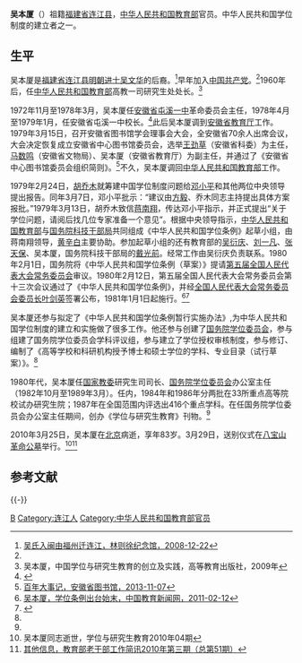 '''吴本厦'''（{{bd|1927年||2010年|3月25日}}）祖籍[[福建省|福建省]][[连江县_(中华人民共和国)|连江县]]，[[中华人民共和国教育部|中华人民共和国教育部]]官员。中华人民共和国学位制度的建立者之一。

==生平==
吴本厦是[[福建省|福建省]][[连江县|连江县]][[明朝|明朝]][[进士|进士]][[吳文華_(嘉靖進士)|吴文华]]的后裔。<ref>[http://linzexu.cn/show.aspx?id=665&cid=41 吴氏入闽由福州迁连江，林则徐纪念馆，2008-12-22]{{dead link|date=2017年12月 |bot=InternetArchiveBot |fix-attempted=yes }}</ref>早年加入[[中国共产党|中国共产党]]。<ref name=qita/>1960年后，任[[中华人民共和国教育部|中华人民共和国教育部]]高教一司研究生处处长。<ref>吴本厦，中国学位与研究生教育的创立及实践，高等教育出版社，2009年</ref>

1972年11月至1978年3月，吴本厦任[[安徽省屯溪一中|安徽省屯溪一中]]革命委员会主任，1978年4月至1979年1月，任安徽省屯溪一中校长。<ref>{{Cite web |url=http://www.txyz.cn/txt.jsp?urltype=tree.TreeTempUrl&wbtreeid=1070 |title=校史沿革，安徽省屯溪一中，于2016-11-21查阅 |accessdate=2016-11-21 |archive-date=2020-09-29 |archive-url=https://web.archive.org/web/20200929175931/http://www.txyz.cn/txt.jsp?urltype=tree.TreeTempUrl&wbtreeid=1070 |dead-url=no }}</ref>此后吴本厦调到[[安徽省教育厅|安徽省教育厅]]工作。1979年3月15日，召开安徽省图书馆学会理事会大会，全安徽省70余人出席会议，大会决定恢复成立安徽省中心图书馆委员会，选举[[王劲草|王劲草]]（安徽省科委）为主任，[[马数鸣|马数鸣]]（安徽省文物局）、吴本厦（安徽省教育厅）为副主任，并通过了《安徽省中心图书馆委员会组织简则》。<ref>[http://www.ahlib.com/contents/1180/13795.html 百年大事记，安徽省图书馆，2013-11-07]{{Dead link|date=2018年7月 |bot=InternetArchiveBot |fix-attempted=no }}</ref>不久，吴本厦调回[[中华人民共和国教育部|中华人民共和国教育部]]工作。

1979年2月24日，[[胡乔木|胡乔木]]就筹建中国学位制度问题给[[邓小平|邓小平]]和其他两位中央领导提出报告。同年3月7日，邓小平批示：“建议由[[方毅|方毅]]、乔木同志主持提出具体方案报批。”1979年3月13日，胡乔木致信[[蒋南翔|蒋南翔]]，传达邓小平指示，并正式提出“关于学位问题，请阅后找几位专家准备一个意见”。根据中央领导指示，[[中华人民共和国教育部|中华人民共和国教育部]]与[[国务院科技干部局|国务院科技干部局]]共同组成《中华人民共和国学位条例》起草小组，由蒋南翔领导，[[黄辛白|黄辛白]]主要协助。参加起草小组的还有教育部的[[吴衍庆|吴衍庆]]、[[刘一凡|刘一凡]]、[[张天保|张天保]]、吴本厦，国务院科技干部局的[[戴光前|戴光前]]。经常工作由吴衍庆负责联系。1980年2月1日，国务院将《中华人民共和国学位条例（草案）》提请[[第五届全国人民代表大会常务委员会|第五届全国人民代表大会常务委员会]]审议。1980年2月12日，第五届全国人民代表大会常务委员会第十三次会议通过了《中华人民共和国学位条例》，并经[[全国人民代表大会常务委员会委员长|全国人民代表大会常务委员会委员长]][[叶剑英|叶剑英]]签署公布，1981年1月1日起施行。<ref>[http://www.jyb.cn/high/gdjyxw/201102/t20110212_413580.html 吴本厦，学位条例出台始末，中国教育新闻网，2011-02-12]{{Dead link|date=2020年6月 |bot=InternetArchiveBot |fix-attempted=yes }}</ref><ref>{{Cite web |url=http://www.gmw.cn/01gmrb/1999-03/29/GB/18010%5EGM11-219.HTM |title=大师与新中国首位哲学博士，光明日报1999年3月29日 |accessdate=2016年11月21日 |archive-date=2007年1月7日 |archive-url=https://web.archive.org/web/20070107212441/http://www.gmw.cn/01gmrb/1999-03/29/GB/18010%5EGM11-219.htm |dead-url=no }}</ref>

吴本厦还参与拟定了《中华人民共和国学位条例暂行实施办法》,为中华人民共和国学位制度的建立和实施做了很多工作。他还参与创建了[[国务院学位委员会|国务院学位委员会]]，参与组建了国务院学位委员会学科评议组，参与建立了学位授权审核制度，参与修订、编制了《高等学校和科研机构授予博士和硕士学位的学科、专业目录（试行草案）》。<ref name=shishi/>

1980年代，吴本厦任[[国家教委|国家教委]]研究生司司长、[[国务院学位委员会|国务院学位委员会]]办公室主任（1982年10月至1989年3月）。任内，1984年和1986年分两批在33所重点高等院校试办研究生院；1987年在全国范围内评选出416个重点学科。在任国务院学位委员会办公室主任期间，创办《学位与研究生教育》刊物。<ref name=shishi/>

2010年3月25日，吴本厦在[[北京|北京]]病逝，享年83岁。3月29日，送别仪式在[[八宝山革命公墓|八宝山革命公墓]]举行。<ref name=shishi>吴本厦同志逝世，学位与研究生教育2010年04期</ref><ref name=qita>[http://moe.gov.cn/s78/A24/s3748/s7695/201010/t20101020_109846.html 其他信息，教育部老干部工作简讯2010年第三期（总第51期）]{{dead link|date=2018年5月 |bot=InternetArchiveBot |fix-attempted=yes }}</ref>

==参考文献==
{{reflist}}

{{-}}
{{start box}}
{{s-gov|prc}}
{{s-before|[[黄辛白|黄辛白]]}}
{{s-title|[[国务院学位委员会|国务院学位委员会]]办公室主任|1982年10月－1989年3月}} 
{{s-after|[[王忠烈|王忠烈]]}}
{{end box}}

{{DEFAULTSORT:Wu吴}}
[[Category:吴姓|B]]
[[Category:连江人|Category:连江人]]
[[Category:中华人民共和国教育部官员|Category:中华人民共和国教育部官员]]
